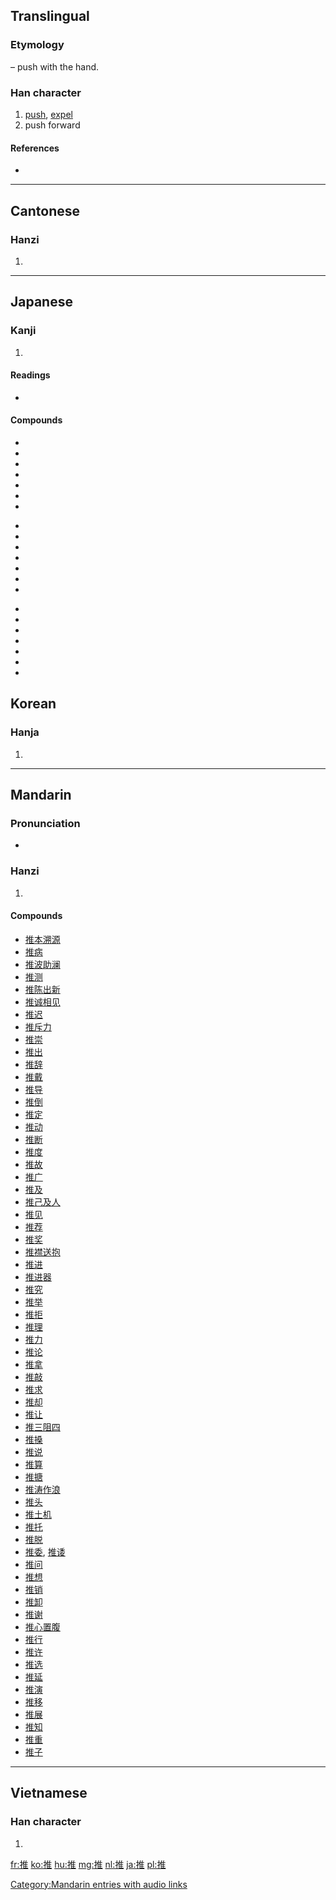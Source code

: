 {{also|稚}}
==Translingual==

===Etymology===
{{Han compound|手|alt1=扌|t1=hand|隹|ls=psc|c1=s|c2=p}} – push with the hand.

===Han character===
{{Han char|rn=64|rad=手|as=08|sn=11|four=5001<sub>4</sub>|canj=手人土 (QOG)|ids=⿰[[扌]][[隹]]}}

# [[push]], [[expel]]
# push forward

====References====
* {{Han ref|kx=0439.080|dkj=12284|dj=0790.010|hdz=31898.070|uh=63A8|ud=25512|bh=B1C0|bd=45504}}

----

==Cantonese==

===Hanzi===
{{yue-hanzi|jyut=|y=teui1}}

# {{defn|lang=yue|sort=手08}}

----

==Japanese==

===Kanji===
{{ja-kanji|grade=6|rs=手08}}

# {{defn|lang=ja|sort=手08}}

====Readings====
* {{ja-readings|on=[[すい]] (sui)|kun=[[おす]] (osu)}}

====Compounds====
{{top3}}
*{{l|ja|sc=Jpan|推移|tr=すいい, suii}}
*{{l|ja|sc=Jpan|推挙|tr=すいきょ, suikyo}}
*{{l|ja|sc=Jpan|推計|tr=すいけい, suikei}}
*{{l|ja|sc=Jpan|推敲|tr=すいこう, suikō}}
*{{l|ja|sc=Jpan|推考|tr=すいこう, suikō}}
*{{l|ja|sc=Jpan|推察|tr=すいさつ, suisatsu}}
*{{l|ja|sc=Jpan|推参|tr=すいさん, suisan}}
{{mid3}}
*{{l|ja|sc=Jpan|推称|tr=すいしょう, suishō}}
*{{l|ja|sc=Jpan|推賞|tr=すいしょう, suishō}}
*{{l|ja|sc=Jpan|推奨|tr=すいしょう, suishō}}
*{{l|ja|sc=Jpan|推進|tr=すいしん, suishin}}
*{{l|ja|sc=Jpan|推薦|tr=すいせん, suisen}}
*{{l|ja|sc=Jpan|推測|tr=すいそく, suisoku}}
*{{l|ja|sc=Jpan|推戴|tr=すいたい, suitai}}
{{mid3}}
*{{l|ja|sc=Jpan|推断|tr=すいだん, suidan}}
*{{l|ja|sc=Jpan|推知|tr=すいち, suichi}}
*{{l|ja|sc=Jpan|推定|tr=すいてい, suitei}}
*{{l|ja|sc=Jpan|推理|tr=すいり, suiri}}
*{{l|ja|sc=Jpan|推量|tr=すいりょう, suiryō}}
*{{l|ja|sc=Jpan|推力|tr=すいりょく, suiryoku}}
*{{l|ja|sc=Jpan|推論|tr=すいろん, suiron}}
{{bottom}}

==Korean==

===Hanja===
{{ko-hanja|hangeul=[[추]], [[퇴]]|eumhun=|rv=chu, toe|mr=ch'u, t'oe|y=chwu, thoy}}

# {{defn|lang=ko|sort=手08}}

----

==Mandarin==

===Pronunciation===
* {{audio|zh-tuī.ogg|audio}}

===Hanzi===
{{cmn-hanzi|pin=[[tuī]] ([[tui1]]), [[zé]] ([[ze2]])|wg=t'ui<sup>1</sup>, tse<sup>2</sup>}}

# {{defn|lang=cmn|sort=手08}}

====Compounds====
* [[推本溯源]]
* [[推病]]
* [[推波助澜]]
* [[推测]]
* [[推陈出新]]
* [[推诚相见]]
* [[推迟]]
* [[推斥力]]
* [[推崇]]
* [[推出]]
* [[推辞]]
* [[推戴]]
* [[推导]]
* [[推倒]]
* [[推定]]
* [[推动]]
* [[推断]]
* [[推度]]
* [[推故]]
* [[推广]]
* [[推及]]
* [[推己及人]]
* [[推见]]
* [[推荐]]
* [[推奖]]
* [[推襟送抱]]
* [[推进]]
* [[推进器]]
* [[推究]]
* [[推举]]
* [[推拒]]
* [[推理]]
* [[推力]]
* [[推论]]
* [[推拿]]
* [[推敲]]
* [[推求]]
* [[推却]]
* [[推让]]
* [[推三阻四]]
* [[推搡]]
* [[推说]]
* [[推算]]
* [[推搪]]
* [[推涛作浪]]
* [[推头]]
* [[推土机]]
* [[推托]]
* [[推脱]]
* [[推委]], [[推诿]]
* [[推问]]
* [[推想]]
* [[推销]]
* [[推卸]]
* [[推谢]]
* [[推心置腹]]
* [[推行]]
* [[推许]]
* [[推选]]
* [[推延]]
* [[推演]]
* [[推移]]
* [[推展]]
* [[推知]]
* [[推重]]
* [[推子]]

[[Category:Mandarin entries with audio links]]

----

==Vietnamese==

===Han character===
{{vi-hantu|[[thôi]], [[suy]], [[chui]], [[thoi]], [[thòi]], [[tòi]]|rs=手08}}

# {{defn|lang=vi|sort=手08}}

[[fr:推]]
[[ko:推]]
[[hu:推]]
[[mg:推]]
[[nl:推]]
[[ja:推]]
[[pl:推]]